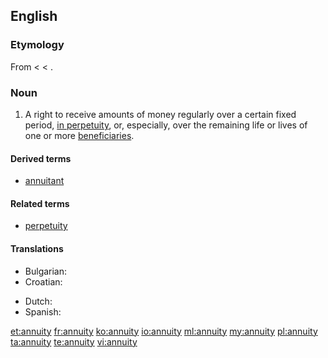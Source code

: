 ==English==
{{wikipedia}}

===Etymology===
From {{etyl|fr}} {{term|annuité||}} < {{etyl|ML.}} {{term|annuitās||}} < {{etyl|la}} {{term|annuus||annual}}.

===Noun===
{{en-noun|annuities}}

# A right to receive amounts of money regularly over a certain fixed period, [[in perpetuity]], or, especially, over the remaining life or lives of one or more [[beneficiaries]].

====Derived terms====
* [[annuitant]]

====Related terms====
* [[perpetuity]]

====Translations====
{{trans-top|right to periodic payment}}
* Bulgarian: {{t|bg|годишна рента}}
* Croatian: {{t-|hr|anuitet|m}}
{{trans-mid}}
* Dutch: {{t-|nl|lijfrenteverzekering|f}}
* Spanish: {{t|es|anualidad|f}}
{{trans-bottom}}

[[et:annuity]]
[[fr:annuity]]
[[ko:annuity]]
[[io:annuity]]
[[ml:annuity]]
[[my:annuity]]
[[pl:annuity]]
[[ta:annuity]]
[[te:annuity]]
[[vi:annuity]]